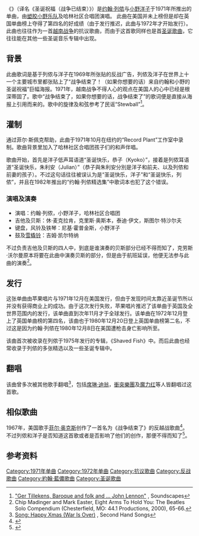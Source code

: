 {{noteTA
|G1=Show
|1=zh-cn:列侬; zh-tw:藍儂; zh-hk:連儂;
}}
{{Infobox single
| Name           = {{lang|en|Happy Xmas (War Is Over)}}<br/>圣诞祝福（战争已结束）
| Cover          = Happy Xmas (War is Over).jpg
| Artist         = [[约翰·列侬|约翰]]与[[小野洋子|小野]]/[[塑料洋子乐队|塑料洋子乐队]]及哈林社区合唱团
| B-side         = “Listen, the Snow Is Falling”（小野洋子）
| Released       = 1971年12月6日<small>（美国）</small><br>1972年11月24日24<small>（英国）</small>
| Format         = 7" 单曲
| Recorded       = 1971年10月于纽约
| Genre          = 圣诞歌曲，[[流行摇滚|流行摇滚]]
| Length         = 3:37
| Label          = [[EMI|EMI]]，[[Parlophone|Parlophone]]，苹果唱片
| Writer         = 约翰·列侬，小野洋子
| Producer       = [[菲尔·斯佩克特|菲尔·斯佩克特]]，约翰·列侬，小野洋子
| Certification  = 
| Misc           = {{Listen
	|filename = Happy_Xmas_(War_Is_Over).ogg
	|title = 《Happy Xmas (War Is Over)》
	|description= 約翰·藍儂歌曲《Happy Xmas (War Is Over)》音訊範例
	}}
}}
《'''{{lang|en|Happy Xmas (War Is Over)}}'''》（译名《圣诞祝福（战争已结束）》）是[[约翰·列侬|约翰·列侬]]与[[小野洋子|小野洋子]]于1971年所推出的单曲，由[[塑胶小野乐队|塑胶小野乐队]]及哈林社区合唱团演唱。 此曲在美国并未上榜但是却在英国单曲榜上夺得了第四名的好成绩（由于发行推迟，此曲与1972年才开始发行）。此曲也往往作为一首[[越南战争|越南战争]]的抗议歌曲，而由于这首歌同样也是首[[圣诞歌曲|圣诞歌曲]]，它往往能在其他一些圣诞音乐专辑中出现。

==背景==
此曲歌词是基于列侬与洋子在1969年所张贴的反战广告，列侬及洋子在世界上十一个主要城市里都张贴上了“战争结束了！（如果你想要的话）来自约翰和小野的圣诞祝福”巨幅海报。1971年，越南战争不得人心的观点在美国人的心中已经是根深蒂固了。歌中“战争结束了，如果你想要的话，战争结束了”的歌词便是直接从海报上引用而来的。歌中的旋律及和弦参考了民谣“Stewball”<ref>[http://www.icce.rug.nl/~soundscapes/VOLUME01/Baroque_Folk_Lennon.shtml "Ger Tillekens, Baroque and folk and ... John Lennon"] {{Wayback|url=http://www.icce.rug.nl/~soundscapes/VOLUME01/Baroque_Folk_Lennon.shtml |date=20111121164432 }}, Soundscapes</ref>。

==灌制==
通过菲尔·斯佩克帮助，此曲于1971年10月在纽约的“Record Plant”工作室中录制。歌曲背景里加入了哈林社区合唱团孩子们的和声伴唱。

歌曲开始，首先是洋子低声耳语道“圣诞快乐，恭子（Kyoko）”，接着是列侬耳语道“圣诞快乐，朱利安（Julian）”（恭子與朱利安分別是洋子和前夫、以及列侬和前妻的孩子）。不过这句话往往被误认为是“圣诞快乐，洋子”和“圣诞快乐，列侬”，并且在1982年推出的“约翰·列侬精选集”中歌词本也犯了这个错误。

===演唱及演奏===
* 演唱：约翰·列侬，小野洋子，哈林社区合唱团
* 吉他及贝斯：休·麦克拉肯，克里斯·奥斯本，泰迪·伊文，斯图尔·特沙尔夫
* 键盘，风铃及铁琴：尼基·霍普金斯，小野洋子
* 鼓及[[雪橇铃|雪橇铃]]：吉姆·凯尔特纳

不过负责吉他及贝斯的四人中，到底是谁演奏的贝斯部分已经不得而知了，克劳斯·沃尔曼原本将要在此曲中演奏贝斯的部分，但是由于航班延误，他便无法参与此曲的演奏<ref>Chip Madinger and Mark Easter, Eight Arms To Hold You: The Beatles Solo Compendium (Chesterfield, MO: 44.1 Productions, 2000), 65-66.</ref>。

==发行==
这张单曲由苹果唱片与1971年12月在美国发行，但由于发现时间太靠近圣诞节所以并没有获得商业上的成功。由于这次发行失败，苹果唱片推迟了该单曲于英国及全世界范围内的发行，该单曲直到次年11月才于全球发行。该单曲在1972年12月登上了英国单曲榜的第四名，该曲也于1980年12月20日登上英国单曲榜第二名，不过这是因为约翰·列侬在1980年12月8日在美国遭枪击身亡影响所至。

该曲首次被收录在列侬于1975年发行的专辑，《Shaved Fish》中。而后此曲也经常收录于列侬的多张精选以及一些圣诞专辑中。

==翻唱==
该曲曾多次被其他歌手翻唱<ref>[http://www.secondhandsongs.com/work/5577 Song: Happy Xmas (War Is Over)] {{Wayback|url=http://www.secondhandsongs.com/work/5577 |date=20130929131214 }}, Second Hand Songs</ref>，包括[[席琳·迪翁|席琳·迪翁]]，[[衝突樂團|衝突樂團]]及[[魔力红|魔力红]]等人皆翻唱过这首歌。

==相似歌曲==
1967年，美国歌手[[菲尔·奥克斯|菲尔·奥克斯]]创作了一首名为《战争结束了》的反越战歌曲<ref>{{cite book |last=Schumacher |first=Michael |title=There But for Fortune: The Life of Phil Ochs |url=https://archive.org/details/therebutforfortu00schu |year=1996 |publisher=Hyperion |location=New York |isbn=0-7868-6084-7 |pages=[https://archive.org/details/therebutforfortu00schu/page/141 141]–142 }}</ref>。不过列侬和洋子是否知道这首歌或者是否影响了他们的创作，那便不得而知了<ref>{{cite book |last=Wiener |first=Jon |title=Come Together: John Lennon in His Time |year=1991 |origyear=1984 |publisher=University of Illinois Press |location=Champaign-Urbana |isbn=0-252-06131-4 |pages=108–109 |url=http://books.google.com/books?id=Dj5uY-yAy4QC&pg=PA108 |access-date=2011-11-21 |archive-date=2013-10-13 |archive-url=https://web.archive.org/web/20131013023009/http://books.google.com/books?id=Dj5uY-yAy4QC&pg=PA108 |dead-url=no }}</ref>。

==参考资料==
{{reflist}}

[[Category:1971年单曲|Category:1971年单曲]]
[[Category:1972年单曲|Category:1972年单曲]]
[[Category:抗议歌曲|Category:抗议歌曲]]
[[Category:反战歌曲|Category:反战歌曲]]
[[Category:約翰·藍儂歌曲|Category:約翰·藍儂歌曲]]
[[Category:圣诞歌曲|Category:圣诞歌曲]]